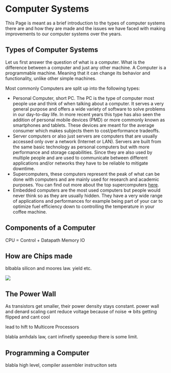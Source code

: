 
# Computer Systems

This Page is meant as a brief introduction to the types of computer systems there are and how they are made and the issues we have faced with making improvements to our computer systems over the years.

## Types of Computer Systems

Let us first answer the question of what is a computer. What is the difference between a computer and just any other machine. A Computer is a programmable machine. Meaning that it can change its behavior and functionality, unlike other simple machines.

Most commonly Computers are split up into the following types:

- Personal Computer, short PC. The PC is the type of computer most people use and think of when talking about a computer. It serves a very general purpose and offers a wide variety of software to solve problems in our day-to-day life. In more recent years this type has also seen the addition of personal mobile devices (PMD) or more commonly known as smartphones and tablets. These devices are meant for the average consumer which makes subjects them to cost/performance tradeoffs.
- Server computers or also just servers are computers that are usually accessed only over a network (Internet or LAN). Servers are built from the same basic technology as personal computers but with more performance and storage capabilities. Since they are also used by multiple people and are used to communicate between different applications and/or networks they have to be reliable to mitigate downtime.
- Supercomputers, these computers represent the peak of what can be done with computers and are mainly used for research and academic purposes. You can find out more about the top supercomputers [here](https://www.top500.org/).
- Embedded computers are the most used computers but people would never think so as they are usually hidden. They have a very wide range of applications and performances for example being part of your car to optimize fuel efficiency down to controlling the temperature in your coffee machine.

## Components of a Computer

<Callout type="todo">
CPU = Control + Datapath
Memory
IO
</Callout>

## How are Chips made

blbabla silicon and moores law. yield etc.

<Image 
    src="/cs/archSandToChips.png"
    width={300}
/>

## The Power Wall

As transistors get smaller, their power density stays constant. power wall and denard scaling
cant reduce voltage because of noise => bits getting flipped and cant cool

lead to hift to Multicore Processors

blabla amhdals law, cant infinetly speeedup there is some limit.

## Programming a Computer

blabla high level, compiler assembler instruciton sets
